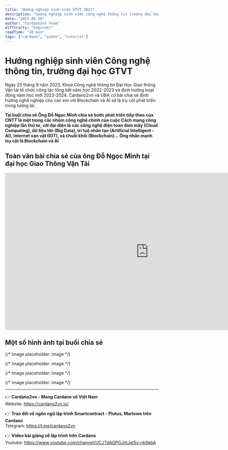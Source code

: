 ```yaml
---
title: "Hướng nghiệp sinh viên GTVT 2023"
description: "hướng nghiệp sinh viên công nghệ thông tin trường đại học GTVT"
date: "2025-08-28"
author: "Cardano2vn Team"
difficulty: "beginner"
readTime: "10 min"
tags: ["cardano", "aiken", "tutorial"]
---
```


# Hướng nghiệp sinh viên Công nghệ thông tin, trường đại học GTVT

Ngày 25 tháng 9 năm 2023, Khoa Công nghệ thông tin Đại Học Giao thông Vận tải tổ chức công tác tổng kết năm học 2022-2023 và định hướng hoạt động năm học mới 2023-2024. Cardano2vn và UBA có bài chia sẻ định hướng nghề nghiệp cho các em với Blockchain và AI sẽ là trụ cột phát triển trong tương lai.

**Tại buổi chia sẻ Ông Đỗ Ngọc Minh chia sẻ bước phát triển tiếp theo của CNTT là một trong các nhóm công nghệ chính của cuộc Cách mạng công nghiệp lần thứ tư, với đại diện là các công nghệ điện toán đám mây (Cloud Computing), dữ liệu lớn (Big Data), trí tuệ nhân tạo (Artificial Intelligent - AI), Internet vạn vật (IOT), và chuỗi khối (Blockchain)... Ông nhấn mạnh trụ cột là Blockchain và AI**

## Toàn văn bài chia sẻ của ông Đỗ Ngọc Minh tại đại học Giao Thông Vận Tải

<iframe width="940" height="515" src="https://www.youtube.com/embed/OuDUypsO9vU" title="Hướng nghiệp" frameborder="0" allow="accelerometer; autoplay; clipboard-write; encrypted-media; gyroscope; picture-in-picture" allowfullscreen></iframe>

## Một số hình ảnh tại buổi chia sẻ

{/* Image placeholder: image */}

{/* Image placeholder: image */}

{/* Image placeholder: image */}

{/* Image placeholder: image */}

---

👉 **Cardano2vn - Mang Cardano về Việt Nam**  
Website: https://cardano2vn.io/

👉 **Trao đổi về ngôn ngữ lập trình Smartcontract - Plutus, Marlowe trên Cardano**  
Telegram: https://t.me/cardano2vn

👉 **Video bài giảng về lập trình trên Cardano**  
Youtube: https://www.youtube.com/channel/UCJTdAQPGJntJet5v-nk9ebA 
